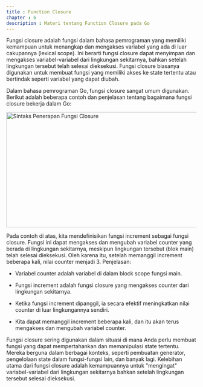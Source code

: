 ```yaml
---
title : Function Closure
chapter : 6
description : Materi tentang Function Closure pada Go
---
```


Fungsi closure adalah fungsi dalam bahasa pemrograman yang memiliki 
kemampuan untuk menangkap dan mengakses variabel yang ada di luar 
cakupannya (lexical scope). Ini berarti fungsi closure dapat menyimpan dan 
mengakses variabel-variabel dari lingkungan sekitarnya, bahkan setelah 
lingkungan tersebut telah selesai dieksekusi. Fungsi closure biasanya 
digunakan untuk membuat fungsi yang memiliki akses ke state tertentu 
atau bertindak seperti variabel yang dapat diubah.

Dalam bahasa pemrograman Go, fungsi closure sangat umum 
digunakan. Berikut adalah beberapa contoh dan penjelasan tentang 
bagaimana fungsi closure bekerja dalam Go:

<Image src="/content/bab-6/bab-6-10.png" width="618" height="304" alt="Sintaks Penerapan Fungsi Closure" />


Pada contoh di atas, kita mendefinisikan fungsi increment sebagai fungsi 
closure. Fungsi ini dapat mengakses dan mengubah variabel counter yang 
berada di lingkungan sekitarnya, meskipun lingkungan tersebut (blok main) 
telah selesai dieksekusi. Oleh karena itu, setelah memanggil increment 
beberapa kali, nilai counter menjadi 3.
Penjelasan:

- Variabel counter adalah variabel di dalam block scope fungsi main.

- Fungsi increment adalah fungsi closure yang mengakses counter dari 
lingkungan sekitarnya.

- Ketika fungsi increment dipanggil, ia secara efektif meningkatkan nilai 
counter di luar lingkungannya sendiri.

- Kita dapat memanggil increment beberapa kali, dan itu akan terus 
mengakses dan mengubah variabel counter.

Fungsi closure sering digunakan dalam situasi di mana Anda perlu 
membuat fungsi yang dapat mempertahankan dan memanipulasi state 
tertentu. Mereka berguna dalam berbagai konteks, seperti pembuatan 
generator, pengelolaan state dalam fungsi-fungsi lain, dan banyak lagi. 
Kelebihan utama dari fungsi closure adalah kemampuannya untuk 
"mengingat" variabel-variabel dari lingkungan sekitarnya bahkan setelah 
lingkungan tersebut selesai dieksekusi.
